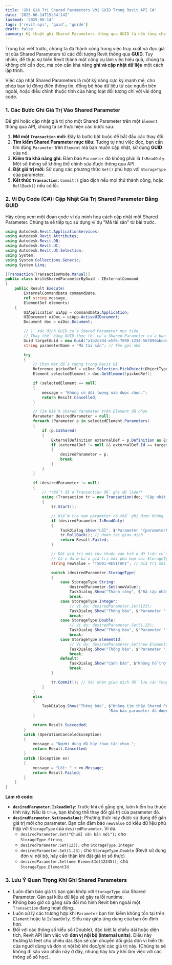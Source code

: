 ```yaml
---
title: 'Ghi Giá Trị Shared Parameters Với GUID Trong Revit API C#'
date: '2025-06-14T15:34:14Z'
lastmod: '2025-06-14'
tags: ['revit-api', 'guid', 'guide']
draft: false
summary: Kỹ thuật ghi Shared Parameters thông qua GUID là nền tảng cho việc tự động hóa cập nhật dữ liệu trong Revit. Với kỹ thuật này, bạn có thể xây dựng các công cụ mạnh mẽ để đảm bảo tính chính xác và nhất quán của thông tin trong mô hình BIM, từ đó nâng cao hiệu quả công việc đáng kể.
---
```


Trong bài viết trước, chúng ta đã thành công trong việc truy xuất và đọc giá trị của Shared Parameters từ các đối tượng Revit thông qua **GUID**. Tuy nhiên, để thực sự biến Revit thành một công cụ làm việc hiệu quả, chúng ta không chỉ cần đọc, mà còn cần khả năng **ghi và cập nhật dữ liệu** một cách lập trình.

Việc cập nhật Shared Parameters là một kỹ năng cực kỳ mạnh mẽ, cho phép bạn tự động điền thông tin, đồng bộ hóa dữ liệu từ các nguồn bên ngoài, hoặc điều chỉnh thuộc tính của hàng loạt đối tượng chỉ với vài dòng code.

### 1\. Các Bước Ghi Giá Trị Vào Shared Parameter

Để ghi hoặc cập nhật giá trị cho một Shared Parameter trên một `Element` thông qua API, chúng ta sẽ thực hiện các bước sau:

1.  **Mở một `Transaction` mới:** Đây là bước bắt buộc để bắt đầu các thay đổi.
2.  **Tìm kiếm Shared Parameter mục tiêu:** Tương tự như việc đọc, bạn cần tìm đúng `Parameter` trên `Element` mà bạn muốn cập nhật, sử dụng **GUID** của nó.
3.  **Kiểm tra khả năng ghi:** Đảm bảo `Parameter` đó không phải là `IsReadOnly`. Một số thông số không thể chỉnh sửa được thông qua API.
4.  **Đặt giá trị mới:** Sử dụng các phương thức `Set()` phù hợp với `StorageType` của parameter.
5.  **Kết thúc `Transaction`:** `Commit()` giao dịch nếu mọi thứ thành công, hoặc `RollBack()` nếu có lỗi.

### 2\. Ví Dụ Code (C\#): Cập Nhật Giá Trị Shared Parameter Bằng GUID

Hãy cùng xem một đoạn code ví dụ minh họa cách cập nhật một Shared Parameter. Chúng ta sẽ tiếp tục sử dụng ví dụ "Mã tài sản" từ bài trước.

```csharp
using Autodesk.Revit.ApplicationServices;
using Autodesk.Revit.Attributes;
using Autodesk.Revit.DB;
using Autodesk.Revit.UI;
using Autodesk.Revit.UI.Selection;
using System;
using System.Collections.Generic;
using System.Linq;

[Transaction(TransactionMode.Manual)]
public class WriteSharedParameterByGuid : IExternalCommand
{
    public Result Execute(
        ExternalCommandData commandData,
        ref string message,
        ElementSet elements)
    {
        UIApplication uiApp = commandData.Application;
        UIDocument uiDoc = uiApp.ActiveUIDocument;
        Document doc = uiDoc.Document;

        // 1. Xác định GUID của Shared Parameter mục tiêu
        // Thay thế bằng GUID thực tế của Shared Parameter của bạn
        Guid targetGuid = new Guid("a1b2c3d4-e5f6-7890-1234-567890abcdef");
        string parameterName = "Mã tài sản"; // Tên gợi nhớ

        try
        {
            // Chọn một đối tượng trong Revit UI
            Reference pickedRef = uiDoc.Selection.PickObject(ObjectType.Element, "Vui lòng chọn một đối tượng để cập nhật thông số.");
            Element selectedElement = doc.GetElement(pickedRef);

            if (selectedElement == null)
            {
                message = "Không có đối tượng nào được chọn.";
                return Result.Cancelled;
            }

            // Tìm kiếm Shared Parameter trên Element đã chọn
            Parameter desiredParameter = null;
            foreach (Parameter p in selectedElement.Parameters)
            {
                if (p.IsShared)
                {
                    ExternalDefinition externalDef = p.Definition as ExternalDefinition;
                    if (externalDef != null && externalDef.Id == targetGuid)
                    {
                        desiredParameter = p;
                        break;
                    }
                }
            }

            if (desiredParameter != null)
            {
                // **Bắt đầu Transaction để ghi dữ liệu**
                using (Transaction tr = new Transaction(doc, "Cập nhật Shared Parameter"))
                {
                    tr.Start();

                    // Kiểm tra xem parameter có thể ghi được không
                    if (desiredParameter.IsReadOnly)
                    {
                        TaskDialog.Show("Lỗi", $"Parameter '{parameterName}' là chỉ đọc và không thể cập nhật.");
                        tr.RollBack(); // Hoàn tác giao dịch
                        return Result.Failed;
                    }

                    // Đặt giá trị mới tùy thuộc vào kiểu dữ liệu của parameter
                    // Cần đảm bảo giá trị mới phù hợp với StorageType của parameter
                    string newValue = "TS001-REVITAPI"; // Giá trị mới cho Shared Parameter Text

                    switch (desiredParameter.StorageType)
                    {
                        case StorageType.String:
                            desiredParameter.Set(newValue);
                            TaskDialog.Show("Thành công", $"Đã cập nhật '{parameterName}' của '{selectedElement.Name}' thành '{newValue}'.");
                            break;
                        case StorageType.Integer:
                            // Ví dụ: desiredParameter.Set(123);
                            TaskDialog.Show("Thông báo", $"Parameter '{parameterName}' là kiểu Integer. Hãy thay đổi code để đặt giá trị Integer.");
                            break;
                        case StorageType.Double:
                            // Ví dụ: desiredParameter.Set(1.23);
                            TaskDialog.Show("Thông báo", $"Parameter '{parameterName}' là kiểu Double. Hãy thay đổi code để đặt giá trị Double.");
                            break;
                        case StorageType.ElementId:
                            // Ví dụ: desiredParameter.Set(new ElementId(200));
                            TaskDialog.Show("Thông báo", $"Parameter '{parameterName}' là kiểu ElementId. Hãy thay đổi code để đặt giá trị ElementId.");
                            break;
                        default:
                            TaskDialog.Show("Cảnh báo", $"Không hỗ trợ kiểu dữ liệu này để cập nhật: {desiredParameter.StorageType}.");
                            break;
                    }

                    tr.Commit(); // Xác nhận giao dịch để lưu các thay đổi
                }
            }
            else
            {
                TaskDialog.Show("Thông báo", $"Không tìm thấy Shared Parameter '{parameterName}' với GUID '{targetGuid}' trên đối tượng đã chọn. " +
                                             "Đảm bảo parameter đã được thêm vào đối tượng hoặc loại đối tượng đó.");
            }

            return Result.Succeeded;
        }
        catch (OperationCanceledException)
        {
            message = "Người dùng đã hủy thao tác chọn.";
            return Result.Cancelled;
        }
        catch (Exception ex)
        {
            message = "Lỗi: " + ex.Message;
            return Result.Failed;
        }
    }
}
```

**Làm rõ code:**

- **`desiredParameter.IsReadOnly`**: Trước khi cố gắng ghi, luôn kiểm tra thuộc tính này. Nếu là `true`, bạn không thể thay đổi giá trị của parameter đó.
- **`desiredParameter.Set(newValue)`**: Phương thức này được sử dụng để gán giá trị mới cho parameter. Bạn cần đảm bảo `newValue` có kiểu dữ liệu phù hợp với `StorageType` của `desiredParameter`. Ví dụ:
  - `desiredParameter.Set("Chuỗi văn bản mới");` cho `StorageType.String`
  - `desiredParameter.Set(123);` cho `StorageType.Integer`
  - `desiredParameter.Set(1.23);` cho `StorageType.Double` (Revit sử dụng đơn vị nội bộ, hãy cẩn thận khi đặt giá trị số thực)
  - `desiredParameter.Set(new ElementId(12345));` cho `StorageType.ElementId`

### 3\. Lưu Ý Quan Trọng Khi Ghi Shared Parameters

- Luôn đảm bảo giá trị bạn gán khớp với `StorageType` của Shared Parameter. Gán sai kiểu dữ liệu sẽ gây ra lỗi runtime.
- Không bao giờ cố gắng sửa đổi mô hình Revit bên ngoài một `Transaction` đang hoạt động.
- Luôn xử lý các trường hợp khi `Parameter` bạn tìm kiếm không tồn tại trên `Element` hoặc là `IsReadOnly`. Điều này giúp ứng dụng của bạn ổn định hơn.
- Đối với các thông số kiểu số (Double), đặc biệt là chiều dài hoặc diện tích, Revit API làm việc với **đơn vị nội bộ (internal units)**. Điều này thường là feet cho chiều dài. Bạn sẽ cần chuyển đổi giữa đơn vị hiển thị của người dùng và đơn vị nội bộ khi đọc/ghi các giá trị này. (Chúng ta sẽ không đi sâu vào phần này ở đây, nhưng hãy lưu ý khi làm việc với các thông số số học).
